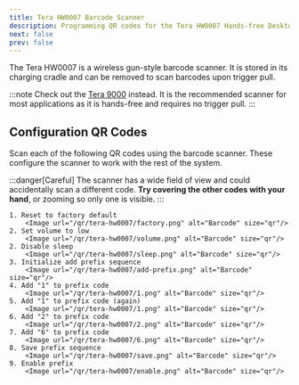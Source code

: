 ```yaml
---
title: Tera HW0007 Barcode Scanner
description: Programming QR codes for the Tera HW0007 Hands-free Desktop Barcode Scanner
next: false
prev: false
---
```





<DeviceImgLinks
    src="/devices/tera-hw0007.webp"
    alt="Tera HW0007 Barcode Scanner"
    amazonLink={undefined}
/>

The Tera HW0007 is a wireless gun-style barcode scanner.  It is stored in its charging cradle and can be removed to scan barcodes upon trigger pull.

:::note
Check out the [Tera 9000](/setup/scanner-config/tera-9000) instead.  It is the recommended scanner for most applications as it is hands-free and requires no trigger pull.
:::

## Configuration QR Codes
Scan each of the following QR codes using the barcode scanner.  These configure the scanner to work with the rest of the system.

:::danger[Careful]
The scanner has a wide field of view and could accidentally scan a different code.  **Try covering the other codes with your hand**, or zooming so only one is visible.
:::

<Steps>

    1. Reset to factory default
        <Image url="/qr/tera-hw0007/factory.png" alt="Barcode" size="qr"/>
    2. Set volume to low
        <Image url="/qr/tera-hw0007/volume.png" alt="Barcode" size="qr"/>
    2. Disable sleep
        <Image url="/qr/tera-hw0007/sleep.png" alt="Barcode" size="qr"/>
    3. Initialize add prefix sequence
        <Image url="/qr/tera-hw0007/add-prefix.png" alt="Barcode" size="qr"/>
    4. Add "1" to prefix code
        <Image url="/qr/tera-hw0007/1.png" alt="Barcode" size="qr"/>
    5. Add "1" to prefix code (again)
        <Image url="/qr/tera-hw0007/1.png" alt="Barcode" size="qr"/>
    6. Add "2" to prefix code
        <Image url="/qr/tera-hw0007/2.png" alt="Barcode" size="qr"/>
    7. Add "6" to prefix code
        <Image url="/qr/tera-hw0007/6.png" alt="Barcode" size="qr"/>
    8. Save prefix sequence
        <Image url="/qr/tera-hw0007/save.png" alt="Barcode" size="qr"/>
    9. Enable prefix
        <Image url="/qr/tera-hw0007/enable.png" alt="Barcode" size="qr"/>

</Steps>
